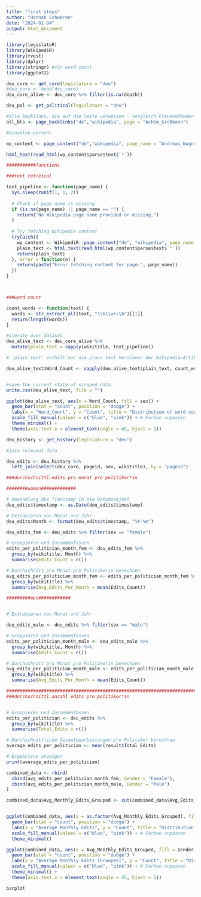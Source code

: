 ```yaml
---
title: "first steps"
author: "Hannah Schweren"
date: "2024-01-04"
output: html_document
---
```


```r
library(legislatoR)
library(WikipediR)
library(rvest)
library(dplyr)
library(stringr) #für word count
library(ggplot2)

```

```r
deu_core <- get_core(legislature = "deu")
#deu_core <- head(deu_core)
deu_core_alive <- deu_core %>% filter(is.na(death))

deu_pol <- get_political(legislature = "deu")
```

```r
#alle backlinks, die auf die Seite verweisen - vergleich Frauen&Männer?
all_bls <- page_backlinks("de","wikipedia", page = "Achim_Großmann")
```

```r

#einzelne person:

wp_content <- page_content("de","wikipedia", page_name = "Andreas_Wagner_(Politiker,_1972)")

html_text(read_html(wp_content$parse$text$`*`))
```

```r
###########functions

###text retreival

text_pipeline <- function(page_name) {
  Sys.sleep(runif(1, 1, 2))
  
  # Check if page_name is missing
  if (is.na(page_name) || page_name == "") {
    return("No Wikipedia page name provided or missing.")
  }
  
  # Try fetching Wikipedia content
  tryCatch({
    wp_content <- WikipediR::page_content("de", "wikipedia", page_name = page_name)
    plain_text <- html_text(read_html(wp_content$parse$text$`*`))
    return(plain_text)
  }, error = function(e) {
    return(paste("Error fetching content for page:", page_name))
  })
}



###word count

count_words <- function(text) {
  words <- str_extract_all(text, "\\b\\w+\\b")[[1]]
  return(length(words))
}

```

```r

#iterate over dataset
deu_alive_text <- deu_core_alive %>%
  mutate(plain_text = sapply(wikititle, text_pipeline))

# 'plain_text' enthält nur die plain text Versionen der Wikipedia-Artikel

```

```r
deu_alive_text$Word_Count <- sapply(deu_alive_text$plain_text, count_words)


#save the current state of scraped data
write.csv(deu_alive_text, file = "")

```

```r
ggplot(deu_alive_text, aes(x = Word_Count, fill = sex)) +
  geom_bar(stat = "count", position = "dodge") +
  labs(x = "Word_Count", y = "Count", title = "Distribution of word count by Gender") +
  scale_fill_manual(values = c("blue", "pink")) + # Farben anpassen
  theme_minimal() +
  theme(axis.text.x = element_text(angle = 45, hjust = 1)) 
```

```r
deu_history <- get_history(legislature = "deu")

#join relevant data

deu_edits <- deu_history %>%
  left_join(select(deu_core, pageid, sex, wikititle), by = "pageid")
```

```r

###durchschnittl.edits pro monat pro politiker*in

########women#############

# Umwandlung des Timestamp in ein Datumsobjekt
deu_edits$timestamp <- as.Date(deu_edits$timestamp)

# Extrahieren von Monat und Jahr
deu_edits$Month <- format(deu_edits$timestamp, "%Y-%m")

deu_edits_fem <- deu_edits %>% filter(sex == "female")

# Gruppieren und Zusammenfassen
edits_per_politician_month_fem <- deu_edits_fem %>%
  group_by(wikititle, Month) %>%
  summarise(Edits_Count = n())

# Durchschnitt pro Monat pro Politikerin berechnen
avg_edits_per_politician_month_fem <- edits_per_politician_month_fem %>%
  group_by(wikititle) %>%
  summarise(Avg_Edits_Per_Month = mean(Edits_Count))

#########men############


# Extrahieren von Monat und Jahr

deu_edits_male <- deu_edits %>% filter(sex == "male")

# Gruppieren und Zusammenfassen
edits_per_politician_month_male <- deu_edits_male %>%
  group_by(wikititle, Month) %>%
  summarise(Edits_Count = n())

# Durchschnitt pro Monat pro Politikerin berechnen
avg_edits_per_politician_month_male <- edits_per_politician_month_male %>%
  group_by(wikititle) %>%
  summarise(Avg_Edits_Per_Month = mean(Edits_Count))

##########################################################################################################################################
###durchschnittl.anzahl edits pro politiker*in


# Gruppieren und Zusammenfassen
edits_per_politician <- deu_edits %>%
  group_by(wikititle) %>%
  summarise(Total_Edits = n())

# Durchschnittliche Gesamtbearbeitungen pro Politiker berechnen
average_edits_per_politician <- mean(result$Total_Edits)

# Ergebnisse anzeigen
print(average_edits_per_politician)
```

```r

combined_data <- rbind(
  cbind(avg_edits_per_politician_month_fem, Gender = "Female"),
  cbind(avg_edits_per_politician_month_male, Gender = "Male")
)

combined_data$Avg_Monthly_Edits_Grouped <- cut(combined_data$Avg_Edits_Per_Month, breaks = c(0, 5, 10, 15, 20), labels = c("0-5", "6-10", "11-15", "16-20"))


ggplot(combined_data, aes(x = as.factor(Avg_Monthly_Edits_Grouped), fill = Gender)) +
  geom_bar(stat = "count", position = "dodge") +
  labs(x = "Average Monthly Edits", y = "Count", title = "Distribution of Average Monthly Edits by Gender") +
  scale_fill_manual(values = c("blue", "pink")) + # Farben anpassen
  theme_minimal()

ggplot(combined_data, aes(x = Avg_Monthly_Edits_Grouped, fill = Gender)) +
  geom_bar(stat = "count", position = "dodge") +
  labs(x = "Average Monthly Edits (Grouped)", y = "Count", title = "Distribution of Average Monthly Edits by Gender") +
  scale_fill_manual(values = c("blue", "pink")) + # Farben anpassen
  theme_minimal() +
  theme(axis.text.x = element_text(angle = 45, hjust = 1)) 

barplot
```

